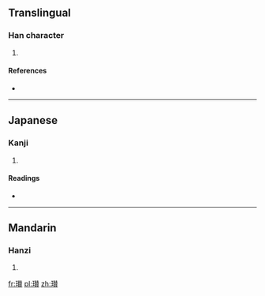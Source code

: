 ==Translingual==

===Han character===
{{Han char|rn=96|rad=玉|as=15|sn=19|four=|canj=一土手人金 (MGQOC)}}

# {{defn|Han|sort=玉15}}

====References====
* {{Han ref|kx=0744.350|dkj=21327|dj=1153.150|hdz=21144.100|uh=74C9|ud=29897}}

----

==Japanese==

===Kanji===
{{ja-kanji|grade=|rs=玉15}}

# {{defn|Japanese|sort=玉15}}

====Readings====
* {{ja-readings|on=[[さん]] (san), [[ざん]] (zan)|kun=|nanori=}}

----

==Mandarin==

===Hanzi===
{{cmn-hanzi|pin=[[zàn]] ([[zan4]])|wg=tsan<sup>4</sup>}}

# {{defn|Mandarin|sort=玉15}}

[[fr:瓉]]
[[pl:瓉]]
[[zh:瓉]]
